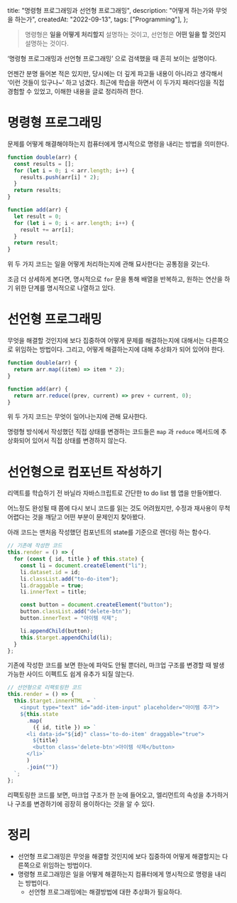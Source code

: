   title: "명령형 프로그래밍과 선언형 프로그래밍",
  description: "어떻게 하는가와 무엇을 하는가",
  createdAt: "2022-09-13",
  tags: ["Programming"],
};

> 명령형은 **일을 어떻게 처리할지** 설명하는 것이고,
> 선언형은 **어떤 일을 할 것인지** 설명하는 것이다. 

‘명령형 프로그래밍과 선언형 프로그래밍’ 으로 검색했을 때 흔히 보이는 설명이다.

언젠간 분명 들어본 적은 있지만, 당시에는 더 깊게 파고들 내용이 아니라고 생각해서 ‘이런 것들이 있구나~’ 하고 넘겼다. 최근에 학습을 하면서 이 두가지 패러다임을 직접 경험할 수 있었고, 이해한 내용을 글로 정리하려 한다.

# 명령형 프로그래밍

문제를 어떻게 해결해야하는지 컴퓨터에게 명시적으로 명령을 내리는 방법을 의미한다.

```jsx
function double(arr) {
  const results = [];
  for (let i = 0; i < arr.length; i++) {
    results.push(arr[i] * 2);
  }
  return results;
}

function add(arr) {
  let result = 0;
  for (let i = 0; i < arr.length; i++) {
    result += arr[i];
  }
  return result;
}
```

위 두 가지 코드는 일을 어떻게 처리하는지에 관해 묘사한다는 공통점을 갖는다.

조금 더 상세하게 본다면, 명시적으로 `for` 문을 통해 배열을 반복하고, 원하는 연산을 하기 위한 단계를 명시적으로 나열하고 있다.

# 선언형 프로그래밍

무엇을 해결할 것인지에 보다 집중하여 어떻게 문제를 해결하는지에 대해서는 다른쪽으로 위임하는 방법이다. 그리고, 어떻게 해결하는지에 대해 추상화가 되어 있어야 한다.

```jsx
function double(arr) {
  return arr.map((item) => item * 2);
}

function add(arr) {
  return arr.reduce((prev, current) => prev + current, 0);
}
```

위 두 가지 코드는 무엇이 일어나는지에 관해 묘사한다.

명령형 방식에서 작성했던 직접 상태를 변경하는 코드들은 `map` 과 `reduce` 메서드에 추상화되어 있어서 직접 상태를 변경하지 않는다.

# 선언형으로 컴포넌트 작성하기

리액트를 학습하기 전 바닐라 자바스크립트로 간단한 to do list 웹 앱을 만들어봤다.

어느정도 완성될 때 쯤에 다시 보니 코드를 읽는 것도 어려웠지만, 수정과 재사용이 무척 어렵다는 것을 깨닫고 어떤 부분이 문제인지 찾아봤다.

아래 코드는 맨처음 작성했던 컴포넌트의 state를 기준으로 렌더링 하는 함수다.

```jsx
// 기존에 작성한 코드
this.render = () => {
  for (const { id, title } of this.state) {
    const li = document.createElement("li");
    li.dataset.id = id;
    li.classList.add("to-do-item");
    li.draggable = true;
    li.innerText = title;

    const button = document.createElement("button");
    button.classList.add("delete-btn");
    button.innerText = "아이템 삭제";

    li.appendChild(button);
    this.$target.appendChild(li);
  }
};
```

기존에 작성한 코드를 보면 한눈에 파악도 안될 뿐더러, 마크업 구조를 변경할 때 발생 가능한 사이드 이펙트도 쉽게 유추가 되질 않는다.

```jsx
// 선언형으로 리팩토링한 코드
this.render = () => {
  this.$target.innerHTML = `
    <input type="text" id="add-item-input" placeholder="아이템 추가">
    ${this.state
      .map(
        ({ id, title }) => `
      <li data-id="${id}" class='to-do-item' draggable="true">
        ${title}
        <button class='delete-btn'>아이템 삭제</button>
      </li>`
      )
      .join("")}
  `;
};
```

리팩토링한 코드를 보면, 마크업 구조가 한 눈에 들어오고, 엘리먼트의 속성을 추가하거나 구조를 변경하기에 굉장히 용이하다는 것을 알 수 있다.

# 정리

- 선언형 프로그래밍은 무엇을 해결할 것인지에 보다 집중하여 어떻게 해결할지는 다른쪽으로 위임하는 방법이다.
- 명령형 프로그래밍은 일을 어떻게 해결하는지 컴퓨터에게 명시적으로 명령을 내리는 방법이다.
    - 선언형 프로그래밍에는 해결방법에 대한 추상화가 필요하다.